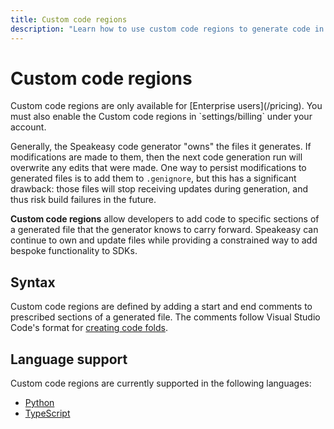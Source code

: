 ```yaml
---
title: Custom code regions
description: "Learn how to use custom code regions to generate code in a specific location."
---
```


# Custom code regions



<Callout title="Availability" type="info">
  Custom code regions are only available for [Enterprise users](/pricing).
  You must also enable the Custom code regions in `settings/billing` under your account.
</Callout>

Generally, the Speakeasy code generator "owns" the files it generates. If
modifications are made to them, then the next code generation run will overwrite
any edits that were made. One way to persist modifications to generated files is
to add them to `.genignore`, but this has a significant drawback: those files
will stop receiving updates during generation, and thus risk build failures in
the future.

**Custom code regions** allow developers to add code to specific sections of a
generated file that the generator knows to carry forward. Speakeasy can continue
to own and update files while providing a constrained way to add bespoke
functionality to SDKs.

## Syntax

Custom code regions are defined by adding a start and end comments to prescribed
sections of a generated file. The comments follow Visual Studio Code's format
for [creating code folds](https://code.visualstudio.com/docs/editor/codebasics#_folding).

## Language support

Custom code regions are currently supported in the following languages:

- [Python](/docs/customize/code/code-regions/python)
- [TypeScript](/docs/customize/code/code-regions/typescript)
